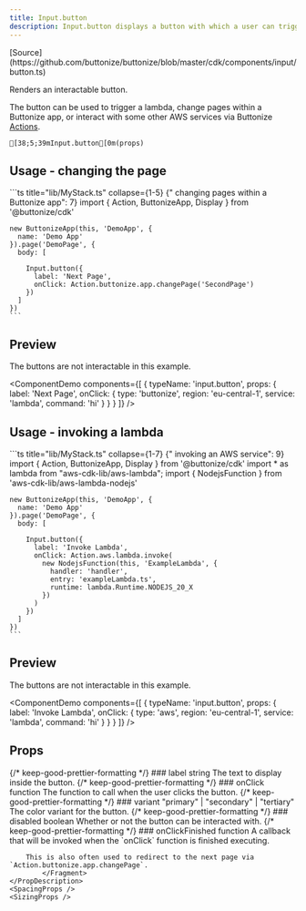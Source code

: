 ```yaml
---
title: Input.button
description: Input.button displays a button with which a user can trigger an action.
---
```




<FrameworkSelect>
	<FrameworkContent>
		<Fragment slot="cdk">
			[Source](https://github.com/buttonize/buttonize/blob/master/cdk/components/input/button.ts)
		</Fragment>
	</FrameworkContent>
</FrameworkSelect>

Renders an interactable button.

The button can be used to trigger a lambda, change pages within a Buttonize app, or interact with some other AWS services via Buttonize [Actions](/core-concepts/actions/#available-actions).

```ansi frame="none"
[38;5;39mInput.button[0m(props)
```

## Usage - changing the page

<FrameworkContent>
   <Fragment slot="cdk">
    ```ts title="lib/MyStack.ts" collapse={1-5} {"     changing pages within a Buttonize app": 7}
    import { Action, ButtonizeApp, Display } from '@buttonize/cdk'
    
    new ButtonizeApp(this, 'DemoApp', {
      name: 'Demo App'
    }).page('DemoPage', {
      body: [
        
        Input.button({
          label: 'Next Page',
          onClick: Action.buttonize.app.changePage('SecondPage')
        })
      ]
    })
    ```
   </Fragment>
</FrameworkContent>

## Preview

The buttons are not interactable in this example.

<ComponentDemo
	components={[
		{
			typeName: 'input.button',
			props: {
				label: 'Next Page',
				onClick: {
					type: 'buttonize',
					region: 'eu-central-1',
					service: 'lambda',
					command: 'hi'
				}
			}
		}
	]}
/>

## Usage - invoking a lambda

<FrameworkContent>
   <Fragment slot="cdk">
    ```ts title="lib/MyStack.ts" collapse={1-7} {"     invoking an AWS service": 9}
    import { Action, ButtonizeApp, Display } from '@buttonize/cdk'
    import * as lambda from "aws-cdk-lib/aws-lambda";
    import { NodejsFunction } from 'aws-cdk-lib/aws-lambda-nodejs'
    
    new ButtonizeApp(this, 'DemoApp', {
      name: 'Demo App'
    }).page('DemoPage', {
      body: [

        Input.button({
          label: 'Invoke Lambda',
          onClick: Action.aws.lambda.invoke(
            new NodejsFunction(this, 'ExampleLambda', {
              handler: 'handler',
              entry: 'exampleLambda.ts',
              runtime: lambda.Runtime.NODEJS_20_X
            })
          )
        })
      ]
    })
    ```

   </Fragment>
</FrameworkContent>

## Preview

The buttons are not interactable in this example.

<ComponentDemo
	components={[
		{
			typeName: 'input.button',
			props: {
				label: 'Invoke Lambda',
				onClick: {
					type: 'aws',
					region: 'eu-central-1',
					service: 'lambda',
					command: 'hi'
				}
			}
		}
	]}
/>

## Props

<FrameworkContent>
	<Fragment slot="cdk">
		<PropDescription>
			<Fragment slot="title">
				{/* keep-good-prettier-formatting */}
				### label
			</Fragment>
			<PropMarker slot="markers" type="required" />
			<Fragment slot="type">string</Fragment>
			<Fragment slot="description">
				The text to display inside the button.
			</Fragment>
		</PropDescription>
		<PropDescription>
			<Fragment slot="title">
				{/* keep-good-prettier-formatting */}
				### onClick
			</Fragment>
			<PropMarker slot="markers" type="required" />
			<Fragment slot="type">function</Fragment>
			<Fragment slot="description">
				The function to call when the user clicks the button.
			</Fragment>
		</PropDescription>
		<PropDescription>
			<Fragment slot="title">
				{/* keep-good-prettier-formatting */}
				### variant
			</Fragment>
			<PropMarker slot="markers" type="optional" />
			<Fragment slot="type">"primary" | "secondary" | "tertiary"</Fragment>
			<Fragment slot="description">The color variant for the button.</Fragment>
		</PropDescription>
		<PropDescription>
			<Fragment slot="title">
				{/* keep-good-prettier-formatting */}
				### disabled
			</Fragment>
			<PropMarker slot="markers" type="optional" />
			<Fragment slot="type">boolean</Fragment>
			<Fragment slot="description">
				Whether or not the button can be interacted with.
			</Fragment>
		</PropDescription>
		<PropDescription>
			<Fragment slot="title">
				{/* keep-good-prettier-formatting */}
				### onClickFinished
			</Fragment>
			<PropMarker slot="markers" type="optional" />
			<Fragment slot="type">function</Fragment>
			<Fragment slot="description">
				A callback that will be invoked when the `onClick` function is finished
				executing.

        This is also often used to redirect to the next page via `Action.buttonize.app.changePage`.
    		</Fragment>
    </PropDescription>
    <SpacingProps />
    <SizingProps />

  </Fragment>
</FrameworkContent>
